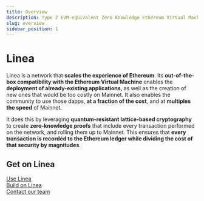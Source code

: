 ```yaml
---
title: Overview
description: Type 2 EVM-equivalent Zero Knowledge Ethereum Virtual Machine
slug: overview
sidebar_position: 1
---
```


# Linea

Linea is a network that **scales the experience of Ethereum**. Its **out-of-the-box compatibility with the Ethereum Virtual Machine** enables the **deployment of already-existing applications**, as well as the creation of new ones that would be too costly on Mainnet. It also enables the community to use those dapps, **at a fraction of the cost**, and at **multiples the speed** of Mainnet.

It does this by leveraging **quantum-resistant lattice-based cryptography** to create **zero-knowledge proofs** that include every transaction performed on the network, and rolling them up to Mainnet. This ensures that **every transaction is recorded to the Ethereum ledger while dividing the cost of that security by magnitudes**.

## Get on Linea

<div id="centered-copy">
  <a href="https://docs.linea.build/use-mainnet">Use Linea</a>
</div>
<div id="centered-copy">
  <a href="https://docs.linea.build/build-on-linea/quickstart">
    Build on Linea
  </a>
</div>
<div id="centered-copy">
  <a href="https://support.linea.build/hc/en-us">Contact our team</a>
</div>
